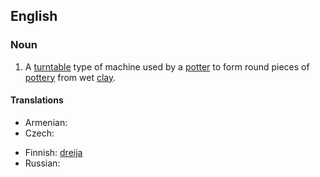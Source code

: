 ==English==
{{wikipedia}}

===Noun===
{{en-noun}}

# A [[turntable]] type of machine used by a [[potter]] to form round pieces of [[pottery]] from wet [[clay]].

====Translations====
{{trans-top|machine used by a potter}}
* Armenian: {{t|hy|դուրգ|tr=durg|sc=Hayeren|xs=Armenian}}
* Czech: {{t-|cs|hrnčířský kruh|m}}
{{trans-mid}}
* Finnish: [[dreija]]
* Russian: {{t|ru|гончарный круг|m|tr=gončárnyj krug|sc=Cyrl}}
{{trans-bottom}}